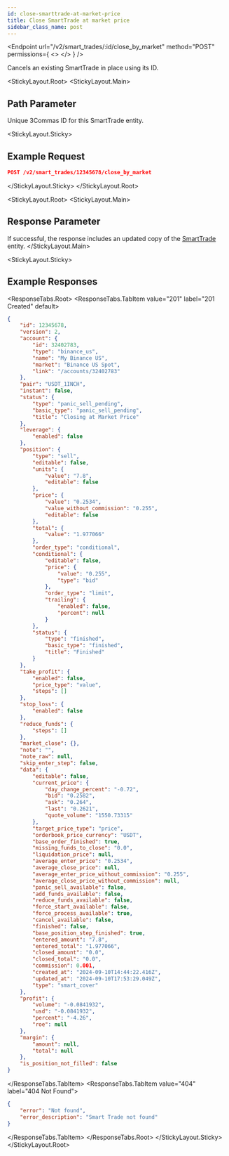 ```yaml
---
id: close-smarttrade-at-market-price
title: Close SmartTrade at market price
sidebar_class_name: post
---
```



<Endpoint
  url="/v2/smart_trades/:id/close_by_market"
  method="POST"
  permissions={
    <>
      <Permission title="Permission" description="SMART_TRADES_WRITE" />
      <Permission title="Security" description="SIGNED" />
    </>
  }
/>

 Cancels an existing SmartTrade in place using its ID.

<StickyLayout.Root>
<StickyLayout.Main>

## Path Parameter
<ApiParam name='id' type='integer' id="id" required>
   Unique 3Commas ID for this SmartTrade entity.
</ApiParam>
</StickyLayout.Main>

<StickyLayout.Sticky>
## Example Request

```json
POST /v2/smart_trades/12345678/close_by_market
```
</StickyLayout.Sticky>
</StickyLayout.Root>

<StickyLayout.Root>
<StickyLayout.Main>

## Response Parameter
If successful, the response includes an updated copy of the [SmartTrade](/docs/SmartTrade/0.%20SmartTrade%20entity.mdx) entity.
</StickyLayout.Main>

<StickyLayout.Sticky>

## Example Responses
<ResponseTabs.Root>
<ResponseTabs.TabItem value="201" label="201 Created" default>
```json
{
    "id": 12345678,
    "version": 2,
    "account": {
        "id": 32402783,
        "type": "binance_us",
        "name": "My Binance US",
        "market": "Binance US Spot",
        "link": "/accounts/32402783"
    },
    "pair": "USDT_1INCH",
    "instant": false,
    "status": {
        "type": "panic_sell_pending",
        "basic_type": "panic_sell_pending",
        "title": "Closing at Market Price"
    },
    "leverage": {
        "enabled": false
    },
    "position": {
        "type": "sell",
        "editable": false,
        "units": {
            "value": "7.8",
            "editable": false
        },
        "price": {
            "value": "0.2534",
            "value_without_commission": "0.255",
            "editable": false
        },
        "total": {
            "value": "1.977066"
        },
        "order_type": "conditional",
        "conditional": {
            "editable": false,
            "price": {
                "value": "0.255",
                "type": "bid"
            },
            "order_type": "limit",
            "trailing": {
                "enabled": false,
                "percent": null
            }
        },
        "status": {
            "type": "finished",
            "basic_type": "finished",
            "title": "Finished"
        }
    },
    "take_profit": {
        "enabled": false,
        "price_type": "value",
        "steps": []
    },
    "stop_loss": {
        "enabled": false
    },
    "reduce_funds": {
        "steps": []
    },
    "market_close": {},
    "note": "",
    "note_raw": null,
    "skip_enter_step": false,
    "data": {
        "editable": false,
        "current_price": {
            "day_change_percent": "-0.72",
            "bid": "0.2582",
            "ask": "0.264",
            "last": "0.2621",
            "quote_volume": "1550.73315"
        },
        "target_price_type": "price",
        "orderbook_price_currency": "USDT",
        "base_order_finished": true,
        "missing_funds_to_close": "0.0",
        "liquidation_price": null,
        "average_enter_price": "0.2534",
        "average_close_price": null,
        "average_enter_price_without_commission": "0.255",
        "average_close_price_without_commission": null,
        "panic_sell_available": false,
        "add_funds_available": false,
        "reduce_funds_available": false,
        "force_start_available": false,
        "force_process_available": true,
        "cancel_available": false,
        "finished": false,
        "base_position_step_finished": true,
        "entered_amount": "7.8",
        "entered_total": "1.977066",
        "closed_amount": "0.0",
        "closed_total": "0.0",
        "commission": 0.001,
        "created_at": "2024-09-10T14:44:22.416Z",
        "updated_at": "2024-09-10T17:53:29.049Z",
        "type": "smart_cover"
    },
    "profit": {
        "volume": "-0.0841932",
        "usd": "-0.0841932",
        "percent": "-4.26",
        "roe": null
    },
    "margin": {
        "amount": null,
        "total": null
    },
    "is_position_not_filled": false
}
```
</ResponseTabs.TabItem>
<ResponseTabs.TabItem value="404" label="404 Not Found">
```json
{
    "error": "Not found",
    "error_description": "Smart Trade not found"
}
```
</ResponseTabs.TabItem>
</ResponseTabs.Root>
</StickyLayout.Sticky>
</StickyLayout.Root>